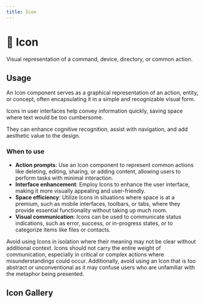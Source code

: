 ```yaml
---
title: Icon
---
```



# 💠 Icon


Visual representation of a command, device, directory, or common action.

## Usage

An Icon component serves as a graphical representation of an action, entity, or concept, often encapsulating it in a simple and recognizable visual form.

Icons in user interfaces help convey information quickly, saving space where text would be too cumbersome. 

They can enhance cognitive recognition, assist with navigation, and add aesthetic value to the design.

### When to use
- **Action prompts**: Use an Icon component to represent common actions like deleting, editing, sharing, or adding content, allowing users to perform tasks with minimal interaction.
- **Interface enhancement**: Employ Icons to enhance the user interface, making it more visually appealing and user-friendly.
- **Space efficiency**: Utilize Icons in situations where space is at a premium, such as mobile interfaces, toolbars, or tabs, where they provide essential functionality without taking up much room.
- **Visual communication**: Icons can be used to communicate status indications, such as error, success, or in-progress states, or to categorize items like files or contacts.

Avoid using Icons in isolation where their meaning may not be clear without additional context. Icons should not carry the entire weight of communication, especially in critical or complex actions where misunderstandings could occur. Additionally, avoid using an Icon that is too abstract or unconventional as it may confuse users who are unfamiliar with the metaphor being presented.

## Icon Gallery

<IconGallery />